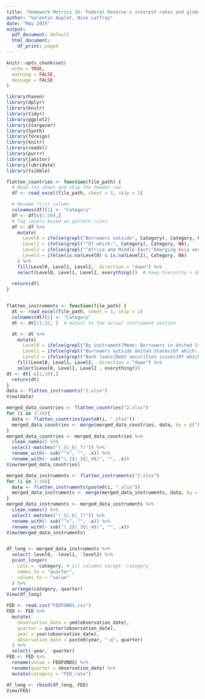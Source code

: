 ```yaml
---
title: "Homework Metrics 2b: Federal Reserve's interest rates and global outstanding credit. A univariate and multivariates analysis"
author: "Valentin Auplat, Nino Laffray"
date: "May 2025"
output:
  pdf_document: default
  html_document:
    df_print: paged
---
```

```r
knitr::opts_chunk$set(
  echo = TRUE,
  warning = FALSE,
  message = FALSE
)
```

```r
library(haven)
library(dplyr)
library(knitr)
library(tidyr)
library(ggplot2)
library(stargazer)
library(Synth)
library(foreign)
library(knitr)
library(readxl)
library(purrr)
library(janitor)
library(lubridate)
library(tsibble)
```

```r
flatten_countries <- function(file_path) {
  # Read the sheet and skip the header row
  df <- read_excel(file_path, sheet = 3, skip = 1)

  # Rename first column
  colnames(df)[1] <- "Category"
  df <- df[c(1:20),]
  # Tag levels based on pattern rules
  df <- df %>%
    mutate(
      Level0 = ifelse(grepl("Borrowers outside", Category), Category, NA),
      Level1 = ifelse(grepl("^Of which:", Category), Category, NA),
      Level2 = ifelse(grepl("^Africa and Middle East|^Emerging Asia and Pacific|^Emerging Europe|^Latin America", Category), Category, NA),
      Level3 = ifelse(is.na(Level0) & is.na(Level1), Category, NA)
    ) %>%
    fill(Level0, Level1, Level2, .direction = "down") %>%
    select(Level0, Level1, Level2, everything())  # Keep hierarchy + data
  
  return(df)
}


flatten_instruments <- function(file_path) {
  dt <- read_excel(file_path, sheet = 3, skip = 1)
  colnames(dt)[1] <- "Category"
  dt <- dt[21:32, ]  # Adjust to the actual instrument section

  dt <- dt %>%
    mutate(
      Level0 = ifelse(grepl("By instrument|Memo: Borrowers in United States", Category), Category, NA),
      Level1 = ifelse(grepl("Borrowers outside United States|Of which: emerging market and developing economies|Non-financial borrowers", Category), Category, NA),
      Level2 = ifelse(grepl("Bank loans|Debt securities issues|Of which: government|Of which: emerging market and developing economies", Category), Category, NA)) %>%
    fill(Level0, Level1, Level2, .direction = "down") %>%
    select(Level0, Level1, Level2 , everything())
dt <- dt[-c(1,10),]
  return(dt)
}
data <- flatten_instruments("2.xlsx")
View(data)
```

```r
merged_data_countries <- flatten_countries("2.xlsx")
for (i in 3:34){
  data <- flatten_countries(paste0(i, ".xlsx"))
  merged_data_countries <- merge(merged_data_countries, data, by = c("Level0", "Level1", "Level2", "Level3", "Category"))
}
merged_data_countries <- merged_data_countries %>% 
  clean_names() %>%
  select(-matches("(_5|_6|_7)")) %>%
  rename_with(~ sub("^x", "", .x)) %>%
  rename_with(~ sub("(_2$|_3$|_4$)", "", .x))
View(merged_data_countries)

merged_data_instruments <- flatten_instruments("2.xlsx")
for (i in 3:34){
  data <- flatten_instruments(paste0(i, ".xlsx"))
  merged_data_instruments <- merge(merged_data_instruments, data, by =  c("Level0", "Level1", "Level2", "Category"), all.x = TRUE)
}
merged_data_instruments <- merged_data_instruments %>% 
  clean_names() %>%
  select(-matches("(_5|_6|_7)")) %>%
  rename_with(~ sub("^x", "", .x)) %>%
  rename_with(~ sub("(_2$|_3$|_4$)", "", .x))
View(merged_data_instruments)


df_long <- merged_data_instruments %>%
  select(-level0, -level1, -level2) %>%
  pivot_longer(
    cols = -category, # all columns except 'category'
    names_to = "quarter",
    values_to = "value"
  ) %>%
  arrange(category, quarter)
View(df_long)

FED <- read.csv("FEDFUNDS.csv")
FED <- FED %>%
  mutate(
    observation_date = ymd(observation_date),
    quarter = quarter(observation_date),
    year = year(observation_date),
    observation_date = paste0(year, "-q", quarter)
  ) %>%
  select(-year, -quarter)
FED <- FED %>%
  rename(value = FEDFUNDS) %>%
  rename(quarter = observation_date) %>%
  mutate(category = "FED_rate")

df_long <- rbind(df_long, FED)
View(FED)
```
